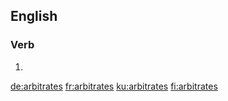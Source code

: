 ==English==

===Verb===
{{head|en}}

# {{en-third-person singular of|arbitrate}}

[[de:arbitrates]]
[[fr:arbitrates]]
[[ku:arbitrates]]
[[fi:arbitrates]]